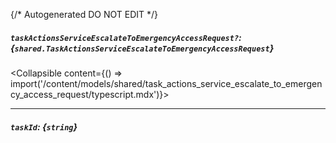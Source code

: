 {/* Autogenerated DO NOT EDIT  */}

##### `taskActionsServiceEscalateToEmergencyAccessRequest?`: *{`shared.TaskActionsServiceEscalateToEmergencyAccessRequest`}*
<Collapsible content={() => import('/content/models/shared/task_actions_service_escalate_to_emergency_access_request/typescript.mdx')}>
</Collapsible>

---
##### `taskId`: *{`string`}*

